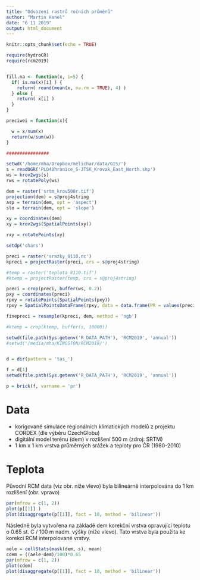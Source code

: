 ```yaml
---
title: "Odvození rastrů ročních průměrů"
author: "Martin Hanel"
date: "6 11 2019"
output: html_document
---
```


```r
knitr::opts_chunk$set(echo = TRUE)

require(hydroCR)
require(rcm2019)


fill.na <- function(x, i=5) {
  if( is.na(x)[i] ) {
    return( round(mean(x, na.rm = TRUE), 4) )
  } else {
    return( x[i] )
  }
}

preciwei = function(x){

  w = x/sum(x)
  return(w/sum(w))
}

################

setwd('/home/mha/Dropbox/melichar/data/GIS/')
s = readOGR('PLO40hranice_S-JTSK_Krovak_East_North.shp')
ws = krov2wgs(s)
rws = rotatePoly(ws)

dem = raster('srtm_krov500r.tif')
projection(dem) = s@proj4string
asp = terrain(dem, opt = 'aspect')
slo = terrain(dem, opt = 'slope')

xy = coordinates(dem)
xy = krov2wgs(SpatialPoints(xy))

rxy = rotatePoints(xy)

setdp('chars')

preci = raster('srazky_8110.nc')
kpreci = projectRaster(preci, crs = s@proj4string)

#temp = raster('teplota_8110.tif')
#ktemp = projectRaster(temp, crs = s@proj4string)

preci = crop(preci, buffer(ws, 0.2))
pxy = coordinates(preci)
rpxy = rotatePoints(SpatialPoints(pxy))
rpxy = SpatialPointsDataFrame(rpxy, data = data.frame(PR = values(preci)))

finepreci = resample(kpreci, dem, method = 'ngb')

#ktemp = crop(ktemp, buffer(s, 10000))

setwd(file.path(Sys.getenv('R_DATA_PATH'), 'RCM2019', 'annual'))
#setwd('/media/mha/KINGSTON/RCM2019/')


d = dir(pattern = 'tas_')

f = d[1]
setwd(file.path(Sys.getenv('R_DATA_PATH'), 'RCM2019', 'annual'))

p = brick(f, varname = 'pr')

```

# Data

- korigované simulace regionálních klimatických modelů z projektu CORDEX (dle výběru CzechGlobu)
- digitální model terénu (dem) v rozlišení 500 m (zdroj: SRTM)
- 1 km x 1 km vrstva průměrných srážek a teploty pro ČR (1980-2010)

# Teplota

Původní RCM data (viz obr. níže vlevo) byla bilineárně interpolována do 1 km rozlišení (obr. vpravo)

```r
par(mfrow = c(1, 2))
plot(p[[1]] )
plot(disaggregate(p[[1]], fact = 10, method = 'bilinear'))
```

Následně byla vytvořena na základě dem korekční vrstva opravující teplotu o 0.65 st. C / 100 m nadm. výšky (níže vlevo). Tato vrstva byla použita ke korekci RCM interpolované vrstvy.

```r
aele = cellStats(mask(dem, s), mean)
cdem = ((aele-dem)/100)*0.65
par(mfrow = c(1, 2))
plot(cdem)
plot(disaggregate(p[[1]], fact = 10, method = 'bilinear'))

```

